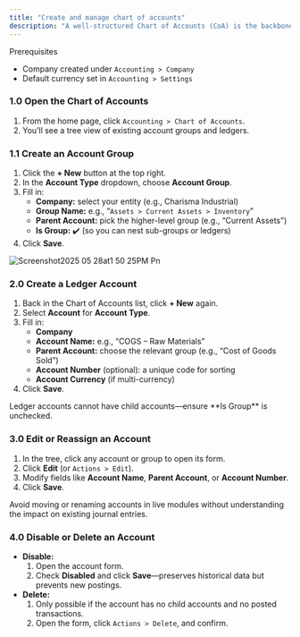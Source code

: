 ```yaml
---
title: "Create and manage chart of accounts"
description: "A well-structured Chart of Accounts (CoA) is the backbone of accurate financial reporting. In the CGIC App, you can create account groups and ledger accounts to reflect your company’s unique financial structure."
---
```


<Info>
  Prerequisites

  - Company created under `Accounting > Company` 
  - Default currency set in `Accounting > Settings `
</Info>

### 1.0 Open the Chart of Accounts

1. From the home page, click `Accounting > Chart of Accounts`.
2. You’ll see a tree view of existing account groups and ledgers.

### 1.1 Create an Account Group

1. Click the **\+ New** button at the top right.
2. In the **Account Type** dropdown, choose **Account Group**.
3. Fill in:
   - **Company:** select your entity (e.g., Charisma Industrial)
   - **Group Name:** e.g., “`Assets > Current Assets > Inventory`”
   - **Parent Account:** pick the higher-level group (e.g., “Current Assets”)
   - **Is Group:** ✔️ (so you can nest sub-groups or ledgers)
4. Click **Save**.

![Screenshot2025 05 28at1 50 25PM Pn](/images/Screenshot2025-05-28at1.50.25PM.png)

### 2.0 Create a Ledger Account

1. Back in the Chart of Accounts list, click **\+ New** again.
2. Select **Account** for **Account Type**.
3. Fill in:
   - **Company**
   - **Account Name:** e.g., “COGS – Raw Materials”
   - **Parent Account:** choose the relevant group (e.g., “Cost of Goods Sold”)
   - **Account Number** (optional): a unique code for sorting
   - **Account Currency** (if multi-currency)
4. Click **Save**.

<Note>
  Ledger accounts cannot have child accounts—ensure **Is Group** is unchecked.
</Note>

### 3.0 Edit or Reassign an Account

1. In the tree, click any account or group to open its form.
2. Click **Edit** (or `Actions > Edit`).
3. Modify fields like **Account Name**, **Parent Account**, or **Account Number**.
4. Click **Save**.

<Tip>
  Avoid moving or renaming accounts in live modules without understanding the impact on existing journal entries.
</Tip>

### 4.0 Disable or Delete an Account

- **Disable:**
  1. Open the account form.
  2. Check **Disabled** and click **Save**—preserves historical data but prevents new postings.
- **Delete:**
  1. Only possible if the account has no child accounts and no posted transactions.
  2. Open the form, click `Actions > Delete`, and confirm.